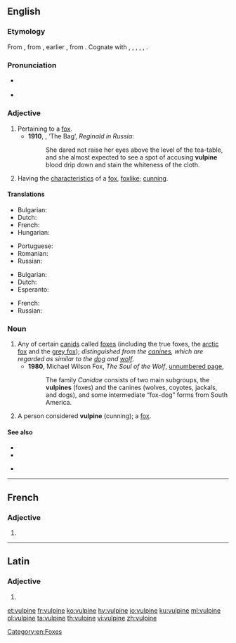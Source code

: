 ==English==

===Etymology===
From {{etyl|la|en}} {{m|la|vulpinus||foxy, fox-like}}, from {{term|vulpes|vulpēs}}, earlier {{term|volpes|volpēs|fox}}, from {{etyl|ine-pro|en}} {{m|ine-pro|*wl(o)p-||fox}}. Cognate with {{etyl|cy|-}} {{m|cy|llywarn||fox}}, {{etyl|grc|-}} {{m|grc|ἀλώπηξ}}, {{etyl|hy|-}} {{m|hy|աղուէս}}, {{etyl|sq|-}} {{m|sq|dhelpër}}, {{etyl|lt|-}} {{m|lt|vilpišỹs||wildcat}}, {{etyl|sa|-}} {{m|sa|लोमाश|tr=lomāśa||jackal, fox}}.

===Pronunciation===
* {{a|UK}} {{IPA|/ˈvʌlpʌɪn/|lang=en}}
* {{audio|En-us-vulpine.ogg|Audio (US)|lang=en}}

===Adjective===
{{en-adj}}

# Pertaining to a [[fox]].
#* '''1910''', {{w|Saki}}, ‘The Bag’, ''Reginald in Russia'':
#*: She dared not raise her eyes above the level of the tea-table, and she almost expected to see a spot of accusing '''vulpine''' blood drip down and stain the whiteness of the cloth.
# Having the [[characteristic]]s of a [[fox]], [[foxlike]]; [[cunning]].

====Translations====
{{trans-top|pertaining to a fox}}
* Bulgarian: {{t+|bg|хитър}}
* Dutch: {{t+|nl|geslepen}}
* French: {{t+|fr|vulpin}}
* Hungarian: {{t+|hu|furfangos}}
{{trans-mid}}
* Portuguese: {{t+|pt|vulpino}}
* Romanian: {{t+|ro|șiret}}
* Russian: {{t+|ru|ли́сий}}
{{trans-bottom}}

{{trans-top|foxlike}}
* Bulgarian: {{t+|bg|лисича}}
* Dutch: {{t|nl|vosachtig}}
* Esperanto: {{t|eo|vulpa}}
{{trans-mid}}
* French: {{t+|fr|vulpin}}
* Russian: {{t+|ru|ли́сий}}
{{trans-bottom}}

===Noun===
{{en-noun}}

# Any of certain [[canid]]s called [[fox]]es (including the true foxes, the [[arctic fox]] and the [[grey fox]]); ''distinguished from the [[canine]]s, which are regarded as similar to the [[dog]] and [[wolf]]''.
#* '''1980''', Michael Wilson Fox, ''The Soul of the Wolf'', [http://books.google.com.au/books?id=Y_8D3LyMJ5YC&pg=PT116&dq=%22vulpines%22&hl=en&sa=X&ei=9Y25UqnYK5CMkgXbo4HYBw&ved=0CHsQ6AEwDQ#v=onepage&q=%22vulpines%22&f=false unnumbered page],
#*: The family ''Canidae'' consists of two main subgroups, the '''vulpines''' (foxes) and the canines (wolves, coyotes, jackals, and dogs), and some intermediate “fox-dog” forms from South America.
# A person considered '''vulpine''' (cunning); a [[fox]].

====See also====
* {{l|en|canine}}
* {{l|en|lupine}}
* {{l|en|Vulpini}} {{gloss|tribe within subfamily [[Caninae]]}}

[[Category:en:Foxes]]

----

==French==

===Adjective===
{{head|fr|adjective form}}

# {{feminine singular of|vulpin|lang=fr}}

----

==Latin==

===Adjective===
{{la-adj-form|vulpīne}}

# {{inflection of|vulpīnus||voc|m|s|lang=la}}

[[et:vulpine]]
[[fr:vulpine]]
[[ko:vulpine]]
[[hy:vulpine]]
[[io:vulpine]]
[[ku:vulpine]]
[[ml:vulpine]]
[[pl:vulpine]]
[[ta:vulpine]]
[[th:vulpine]]
[[vi:vulpine]]
[[zh:vulpine]]